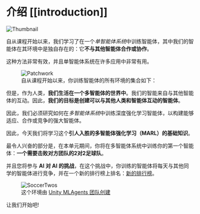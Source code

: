 # 介绍 [[introduction]]

<img src="https://huggingface.co/datasets/huggingface-deep-rl-course/course-images/resolve/main/en/unit0/thumbnail.png" alt="Thumbnail"/>

自从课程开始以来，我们学习了在一个*单智能体系统*中训练智能体，其中我们的智能体在其环境中是独自存在的：它**不与其他智能体合作或协作**。

这种方法非常有效，并且单智能体系统在许多应用中非常有用。


<figure>

<img src="https://huggingface.co/datasets/huggingface-deep-rl-course/course-images/resolve/main/en/unit10/patchwork.jpg" alt="Patchwork"/>

<figcaption>
自从课程开始以来，你训练智能体的所有环境的集合如下：
</figcaption>
</figure>

但是，作为人类，**我们生活在一个多智能体的世界中**。我们的智能来自与其他智能体的互动。因此，**我们的目标是创建可以与其他人类和智能体互动的智能体**。

因此，我们必须研究如何在*多智能体系统*中训练深度强化学习智能体，以构建能够适应、合作或竞争的强大智能体。

因此，今天我们将学习这个**引人入胜的多智能体强化学习（MARL）的基础知识**。

最令人兴奋的部分是，在本单元期间，你将在多智能体系统中训练你的第一个智能体：**一个需要击败对方团队的2对2足球队**。

并且您将参与 **AI 对 AI 的挑战**，在这个挑战中，你训练的智能体将每天与其他同学的智能体进行竞争，并在一个新的排行榜上排名：[新的排行榜](https://huggingface.co/spaces/huggingface-projects/AIvsAI-SoccerTwos)。

<figure>
<img src="https://huggingface.co/datasets/huggingface-deep-rl-course/course-images/resolve/main/en/unit10/soccertwos.gif" alt="SoccerTwos"/>

<figcaption>这个环境由 <a href="https://github.com/Unity-Technologies/ml-agents">Unity MLAgents 团队创建</a></figcaption>

</figure>

让我们开始吧!
